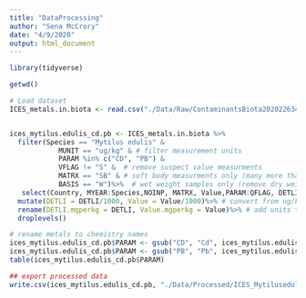 ```yaml
---
title: "DataProcessing"
author: "Sena McCrory"
date: "4/9/2020"
output: html_document
---
```


```r
library(tidyverse)

getwd()

```

```r
# Load dataset
ICES_metals.in.biota <- read.csv("./Data/Raw/ContaminantsBiota20202263412jpufqdsst5td1sxozv2woyiz.csv")


ices_mytilus.edulis_cd.pb <- ICES_metals.in.biota %>%
  filter(Species == "Mytilus edulis" & 
            MUNIT == "ug/kg" & # filter measurement units
            PARAM %in% c("CD", "PB") &
            VFLAG != "S" &  # remove suspect value measurments
            MATRX == "SB" & # soft body measurments only (many more than other matrices)
            BASIS == "W")%>%  # wet weight samples only (remove dry weight samples)
   select(Country, MYEAR:Species,NOINP, MATRX, Value,PARAM:QFLAG, DETLI:UNCRT)%>%
  mutate(DETLI = DETLI/1000, Value = Value/1000)%>% # convert from ug/kg to mg/kg
  rename(DETLI.mgperkg = DETLI, Value.mgperkg = Value)%>% # add units to column name
  droplevels()

# rename metals to chemistry names
ices_mytilus.edulis_cd.pb$PARAM <- gsub("CD", "Cd", ices_mytilus.edulis_cd.pb$PARAM)
ices_mytilus.edulis_cd.pb$PARAM <- gsub("PB", "Pb", ices_mytilus.edulis_cd.pb$PARAM)
table(ices_mytilus.edulis_cd.pb$PARAM)

## export processed data
write.csv(ices_mytilus.edulis_cd.pb, "./Data/Processed/ICES_Mytilusedulis_Cd_Pb.csv")
```

